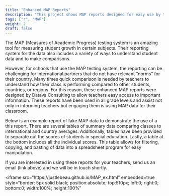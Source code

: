 ```yaml
---
title: "Enhanced MAP Reports"
description: "This project shows MAP reports designed for easy use by teachers.  The reports are designed to retrieve information quickly without logging into the MAP system."
tags: ["r", "MAP"]
weight: 2
draft: false
---
```


The MAP (Measures of Academic Progress) testing system is an amazing tool for measuring student growth in certain subjects.  Their reporting system for the data also includes a variety of ways to understand student data and to make comparisons.  

However, for schools that use the MAP testing system, the reporting can be challenging for international partners that do not have relevant "norms" for their country.  Many times quick comparison is needed by teachers to understand how their class is performing compared to other students, countries, or regions.  For this reason, these enhanced MAP reports were designed by Datava Consulting to allow teachers easy access to important information.  These reports have been used in all grade levels and assist not only in informing teachers but engaging them is using MAP data for their classroom.

Below is an example report of fake MAP data to demonstrate the use of a this report.  There are several tables of summary data comparing classes to international and country averages.  Additionally, tables have been provided to separate out the scores of students in special education.  Lastly, a table at the bottom includes all the individual scores.  This table allows for filtering, copying, and pasting of data into a spreadsheet program for easy manipulation. 

If you are interested in using these reports for your teachers, send us an email (link above) and we will be in touch shortly.  

<iframe src="https://justlebeau.github.io/MAP_ex.html" embedded=true style="border: 5px solid black; position:absolute; top:510px; left:0; right:0; bottom:0; width:100%; height:100%"</iframe>